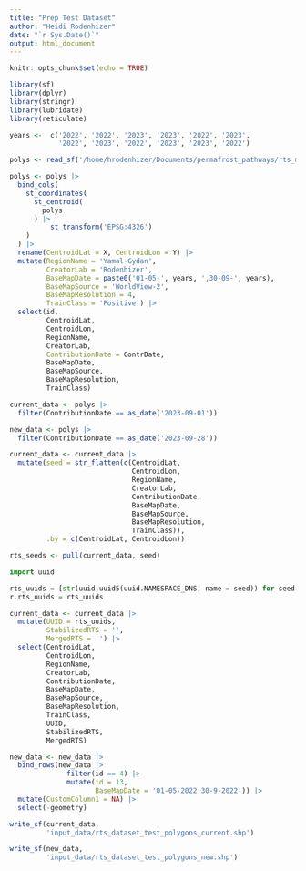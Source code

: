 ```yaml
---
title: "Prep Test Dataset"
author: "Heidi Rodenhizer"
date: "`r Sys.Date()`"
output: html_document
---
```


```r
knitr::opts_chunk$set(echo = TRUE)
```

```r
library(sf)
library(dplyr)
library(stringr)
library(lubridate)
library(reticulate)
```

```r
years <-  c('2022', '2022', '2023', '2023', '2022', '2023',
            '2022', '2023', '2022', '2023', '2023', '2022')
```

```r
polys <- read_sf('/home/hrodenhizer/Documents/permafrost_pathways/rts_mapping/rts_dataset/input_data/rts_dataset_test_polygons.shp')

polys <- polys |>
  bind_cols(
    st_coordinates(
      st_centroid(
        polys
      ) |>
          st_transform('EPSG:4326')
    )
  ) |>
  rename(CentroidLat = X, CentroidLon = Y) |>
  mutate(RegionName = 'Yamal-Gydan',
         CreatorLab = 'Rodenhizer',
         BaseMapDate = paste0('01-05-', years, ',30-09-', years),
         BaseMapSource = 'WorldView-2',
         BaseMapResolution = 4,
         TrainClass = 'Positive') |>
  select(id, 
         CentroidLat, 
         CentroidLon, 
         RegionName, 
         CreatorLab,
         ContributionDate = ContrDate, 
         BaseMapDate, 
         BaseMapSource, 
         BaseMapResolution,
         TrainClass)
```

```r
current_data <- polys |>
  filter(ContributionDate == as_date('2023-09-01'))

new_data <- polys |>
  filter(ContributionDate == as_date('2023-09-28'))
```

```r
current_data <- current_data |>
  mutate(seed = str_flatten(c(CentroidLat,
                              CentroidLon,
                              RegionName,
                              CreatorLab,
                              ContributionDate,
                              BaseMapDate,
                              BaseMapSource,
                              BaseMapResolution,
                              TrainClass)),
         .by = c(CentroidLat, CentroidLon))

rts_seeds <- pull(current_data, seed)
```

```python
import uuid
```

```python
rts_uuids = [str(uuid.uuid5(uuid.NAMESPACE_DNS, name = seed)) for seed in r.rts_seeds]
r.rts_uuids = rts_uuids
```

```r
current_data <- current_data |>
  mutate(UUID = rts_uuids,
         StabilizedRTS = '',
         MergedRTS = '') |>
  select(CentroidLat, 
         CentroidLon, 
         RegionName, 
         CreatorLab,
         ContributionDate, 
         BaseMapDate, 
         BaseMapSource, 
         BaseMapResolution,
         TrainClass,
         UUID,
         StabilizedRTS,
         MergedRTS)

new_data <- new_data |>
  bind_rows(new_data |>
              filter(id == 4) |>
              mutate(id = 13,
                     BaseMapDate = '01-05-2022,30-9-2022')) |>
  mutate(CustomColumn1 = NA) |>
  select(-geometry)
```

```r
write_sf(current_data,
         'input_data/rts_dataset_test_polygons_current.shp')

write_sf(new_data,
         'input_data/rts_dataset_test_polygons_new.shp')
```

